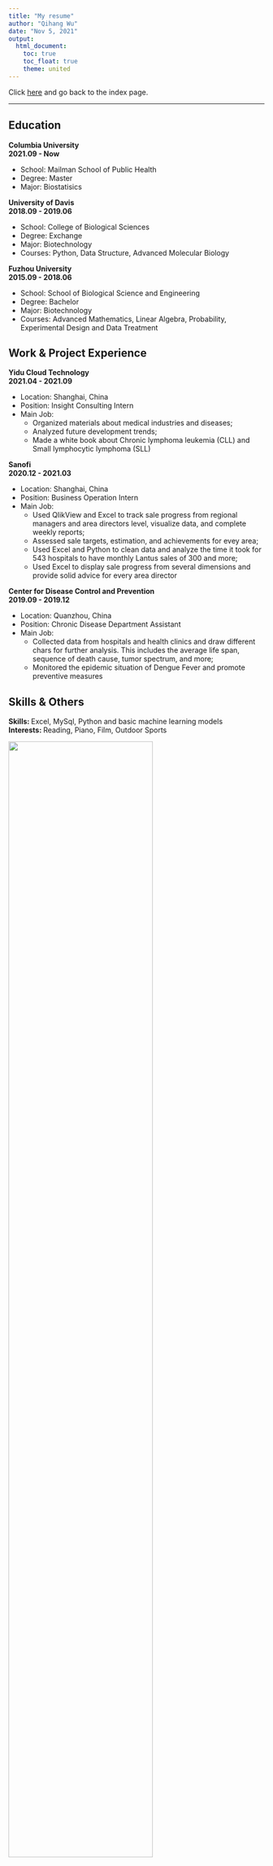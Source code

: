 ```yaml
---
title: "My resume"
author: "Qihang Wu"
date: "Nov 5, 2021"
output: 
  html_document:
    toc: true
    toc_float: true
    theme: united
---
```


Click [here](index.html) and go back to the index page.

----------------------------------------------

## Education
**Columbia University**  
**2021.09 - Now**

- School: Mailman School of Public Health  
- Degree: Master  
- Major: Biostatisics  
  
**University of Davis**  
**2018.09 - 2019.06**

- School: College of Biological Sciences  
- Degree: Exchange 
- Major: Biotechnology  
- Courses: Python, Data Structure, Advanced Molecular Biology  
  
**Fuzhou University**  
**2015.09 - 2018.06**

- School: School of Biological Science and Engineering  
- Degree: Bachelor  
- Major: Biotechnology  
- Courses: Advanced Mathematics, Linear Algebra, Probability, Experimental Design and Data Treatment  

## Work & Project Experience
**Yidu Cloud Technology**  
**2021.04 - 2021.09**

- Location: Shanghai, China  
- Position: Insight Consulting Intern  
- Main Job:  
  - Organized materials about medical industries and diseases;  
  - Analyzed future development trends;  
  - Made a white book about Chronic lymphoma leukemia (CLL) and Small lymphocytic lymphoma (SLL)  
    
**Sanofi**  
**2020.12 - 2021.03**

- Location: Shanghai, China  
- Position: Business Operation Intern  
- Main Job:  
  - Used QlikView and Excel to track sale progress from regional managers and area directors level, visualize data, and complete weekly reports;  
  - Assessed sale targets, estimation, and achievements for evey area;  
  - Used Excel and Python to clean data and analyze the time it took for 543 hospitals to have monthly Lantus sales of 300 and more;  
  - Used Excel to display sale progress from several dimensions and provide solid advice for every area director  
  
**Center for Disease Control and Prevention**  
**2019.09 - 2019.12**

- Location: Quanzhou, China  
- Position: Chronic Disease Department Assistant  
- Main Job:  
  - Collected data from hospitals and health clinics and draw different chars for further analysis. This includes the average life span, sequence of death cause, tumor spectrum, and more;  
  - Monitored the epidemic situation of Dengue Fever and promote preventive measures  

## Skills & Others
**Skills: **
Excel, MySql, Python and basic machine learning models  
**Interests:  **
Reading, Piano, Film, Outdoor Sports

<img src="images/pic2.jpg" style = "width:75%">

-------------------------------------------------

<a href = "#top" target = "_self">Back to top</a>